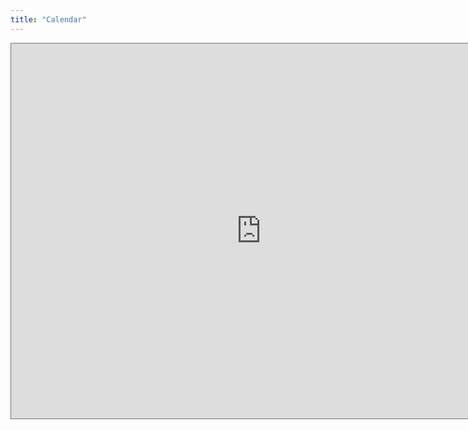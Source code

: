 ```yaml
---
title: "Calendar"
---
```


<div>
  <iframe src="https://calendar.google.com/calendar/embed?height=600&wkst=1&bgcolor=%23ffffff&ctz=Europe%2FLisbon&showTitle=0&showPrint=0&showTabs=0&showCalendars=0&showTz=0&src=Zjc3ZTdjZDlhNGFhMjljN2UxZTczOWJjOWQyMDlmNDhlMTY2MDgzNTgzNDJjOWQzNWQxMDE3ZWJkOTQ4NDk4N0Bncm91cC5jYWxlbmRhci5nb29nbGUuY29t&color=%23009688" style="border:solid 1px #777" width="800" height="600" frameborder="0" scrolling="no"></iframe>
</div>
